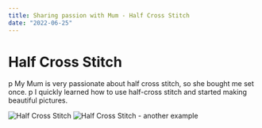 ```yaml
---
title: Sharing passion with Mum - Half Cross Stitch
date: "2022-06-25"
---
```


# Half Cross Stitch

p My Mum is very passionate about half cross stitch, so she bought me set once.
p I quickly learned how to use half-cross stitch and started making beautiful pictures.

![Half Cross Stitch](../src/images/half-cross-stitch_1.jpg)
![Half Cross Stitch - another example](../src/images/half-cross-stitch_2.jpg)